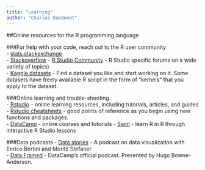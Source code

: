 ```yaml
---
title: "Learning"
author: "Charles Guedenet"
---
```


##Online resources for the R programming language
    
###For help with your code, reach out to the R user community  
- [stats.stackexchange](https://stats.stackexchange.com/questions/tagged/r)  
- [Stackoverflow](https://stackoverflow.com/questions/tagged/r) 
- [R Studio Community](https://community.rstudio.com/)  - R Studio specific forums on a wide variety of topics)  
- [Kaggle datasets](https://www.kaggle.com/) - Find a dataset you like and start working on it. Some datasets have freely available R script in the form of "kernels" that you apply to the dataset.   
     
###Online learning and trouble-shooting  
- [Rstudio](https://www.rstudio.com/online-learning/) - online learning resources, including tutorials, articles, and guides   
- [Rstudio cheatsheets](https://www.rstudio.com/resources/cheatsheets/) - good points of reference as you begin using new functions and packages.  
- [DataCamp](https://www.datacamp.com/) - online courses and tutorials
- [Swirl](https://swirlstats.com/) - learn R in R through interactive R Studio lessons  

###Data podcasts
- [Data stories](http://datastori.es/) - A podcast on data visualization with Enrico Bertini and Moritz Stefaner  
- [Data Framed](https://www.datacamp.com/community/podcast) - DataCamp's official podcast. Presented by Hugo Bowne-Anderson.